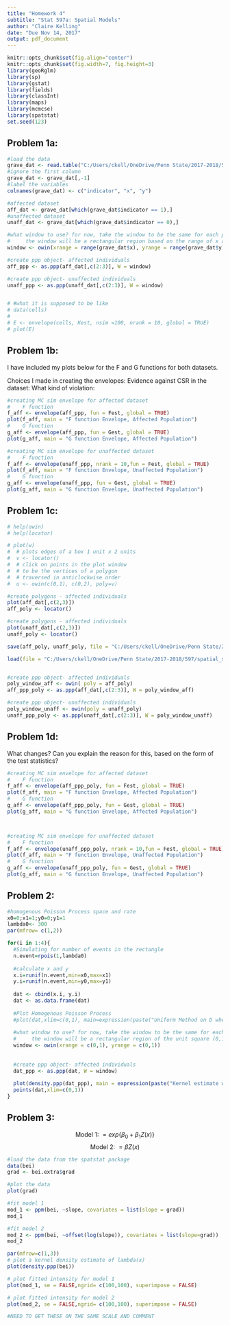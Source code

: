 ```yaml
---
title: "Homework 4"
subtitle: "Stat 597a: Spatial Models"
author: "Claire Kelling"
date: "Due Nov 14, 2017"
output: pdf_document
---
```

```r
knitr::opts_chunk$set(fig.align="center")
knitr::opts_chunk$set(fig.width=7, fig.height=3)
library(geoRglm)
library(sp)
library(gstat)
library(fields)
library(classInt)
library(maps)
library(mcmcse)
library(spatstat)
set.seed(123)

```

## Problem 1a: 
\textbf{Load the data and create two ppp objects from it, one for affected and one for unaffected individuals. A key question is: what is the window? It is not available for this data. For now, take the window to be the same for each ppp object: use a rectangular region based on the range of x and y for both datasets. (Have a look at the help file for owin.)}
```r
#load the data
grave_dat <- read.table("C:/Users/ckell/OneDrive/Penn State/2017-2018/597/spatial_statistics_597/Homework 4/data/dental.reduced.dat", header=FALSE)
#ignore the first column
grave_dat <- grave_dat[,-1]
#label the variables
colnames(grave_dat) <- c("indicator", "x", "y")

#affected dataset
aff_dat <- grave_dat[which(grave_dat$indicator == 1),]
#unaffected dataset
unaff_dat <- grave_dat[which(grave_dat$indicator == 0),]

#what window to use? for now, take the window to be the same for each ppp object
#     the window will be a rectangular region based on the range of x and y for both datasets
window <- owin(xrange = range(grave_dat$x), yrange = range(grave_dat$y))

#create ppp object- affected individuals
aff_ppp <- as.ppp(aff_dat[,c(2:3)], W = window)

#create ppp object- unaffected individuals
unaff_ppp <- as.ppp(unaff_dat[,c(2:3)], W = window)


# #what it is supposed to be like
# data(cells)
# 
# E <- envelope(cells, Kest, nsim =100, nrank = 10, global = TRUE)
# plot(E)

```

## Problem 1b: 
\textbf{For each dataset separately, create Monte Carlo simulation envelopes for the F and G functions and plot them. Clearly label your plots and turn in a few sentences describing any choices you made in creating the envelopes. Is their evidence against CSR in this dataset? If so, what type of violation is suggested?}

I have included my plots below for the F and G functions for both datasets. 

Choices I made in creating the envelopes:
Evidence against CSR in the dataset: 
What kind of violation:

```r
#creating MC sim envelope for affected dataset
#    F function
f_aff <- envelope(aff_ppp, fun = Fest, global = TRUE)
plot(f_aff, main = "F function Envelope, Affected Population")
#    G function
g_aff <- envelope(aff_ppp, fun = Gest, global = TRUE)
plot(g_aff, main = "G function Envelope, Affected Population")

#creating MC sim envelope for unaffected dataset
#    F function
f_aff <- envelope(unaff_ppp, nrank = 10,fun = Fest, global = TRUE)
plot(f_aff, main = "F function Envelope, Unaffected Population")
#    G function
g_aff <- envelope(unaff_ppp, fun = Gest, global = TRUE)
plot(g_aff, main = "G function Envelope, Unaffected Population")

```

## Problem 1c: 
\textbf{Now let's consider a more likely window: that these graves represent a complete excavation of the area in which they appear, and that area is irregularly shaped. Since we don't know what it is, we can choose a rough polygon outline to surround the points. You can create such an outline by plotting the locations and using the locator function; again, see help(owin) for the details of how to specify a polygon boundary. Create two new ppp objects with this new window.}
```r
# help(owin)
# help(locator)

# plot(w)
#  # plots edges of a box 1 unit x 2 units
#  v <- locator() 
#  # click on points in the plot window
#  # to be the vertices of a polygon 
#  # traversed in anticlockwise order 
#  u <- owin(c(0,1), c(0,2), poly=v)

#create polygons - affected individuals
plot(aff_dat[,c(2,3)])
aff_poly <- locator()

#create polygons - affected individuals
plot(unaff_dat[,c(2,3)])
unaff_poly <- locator()

save(aff_poly, unaff_poly, file = "C:/Users/ckell/OneDrive/Penn State/2017-2018/597/spatial_statistics_597/Homework 4/data/polygon_dat.Rdata")

```

```r
load(file = "C:/Users/ckell/OneDrive/Penn State/2017-2018/597/spatial_statistics_597/Homework 4/data/polygon_dat.Rdata")


#create ppp object- affected individuals
poly_window_aff <- owin( poly = aff_poly)
aff_ppp_poly <- as.ppp(aff_dat[,c(2:3)], W = poly_window_aff)

#create ppp object- unaffected individuals
poly_window_unaff <- owin(poly = unaff_poly)
unaff_ppp_poly <- as.ppp(unaff_dat[,c(2:3)], W = poly_window_unaff)

```

## Problem 1d: 
\textbf{Repeat step (b) for the new datasets. What changes? Can you explain
the reason for this, based on the form of the test statistics?}

What changes? Can you explain
the reason for this, based on the form of the test statistics?

```r
#creating MC sim envelope for affected dataset
#    F function
f_aff <- envelope(aff_ppp_poly, fun = Fest, global = TRUE)
plot(f_aff, main = "F function Envelope, Affected Population")
#    G function
g_aff <- envelope(aff_ppp_poly, fun = Gest, global = TRUE)
plot(g_aff, main = "G function Envelope, Affected Population")



#creating MC sim envelope for unaffected dataset
#    F function
f_aff <- envelope(unaff_ppp_poly, nrank = 10,fun = Fest, global = TRUE)
plot(f_aff, main = "F function Envelope, Unaffected Population")
#    G function
g_aff <- envelope(unaff_ppp_poly, fun = Gest, global = TRUE)
plot(g_aff, main = "G function Envelope, Unaffected Population")

```

## Problem 2: 
\textbf{Simulate four datasets on the unit square, from a homogeneous Poisson process
with a rate $\lambda$ of your choosing. For each one, fit a kernel estimate of the
intensity function and plot it with the points overlaid. What do you conclude
about interpreting the results of this estimator? In other words, what can go
wrong if we fit a spatial point process model without checking for CSR first?}
```r
#homogenous Poisson Process space and rate
x0=0;x1=1;y0=0;y1=1
lambda0<- 300
par(mfrow= c(1,2))

for(i in 1:4){
  #Simulating for number of events in the rectangle
  n.event=rpois(1,lambda0)
  
  #calculate x and y
  x.i=runif(n.event,min=x0,max=x1)
  y.i=runif(n.event,min=y0,max=y1)
  
  dat <- cbind(x.i, y.i)
  dat <- as.data.frame(dat)
  
  #Plot Homogenous Poisson Process
  #plot(dat,xlim=c(0,1), main=expression(paste("Uniform Method on D when intensity = ", lambda[0]," = 300")))
  
  #what window to use? for now, take the window to be the same for each ppp object
  #     the window will be a rectangular region of the unit square (0,1)x(0,1)
  window <- owin(xrange = c(0,1), yrange = c(0,1))
  
  
  #create ppp object- affected individuals
  dat_ppp <- as.ppp(dat, W = window)
  
  plot(density.ppp(dat_ppp), main = expression(paste("Kernel estimate with Uniform \nMethod on (0,1)x(0,1) when intensity = ", lambda, " = 300")))
  points(dat,xlim=c(0,1))
}

```


## Problem 3: 
\textbf{Read through sections 15.2 and 15.3 of the notes by Adrian Baddeley about
fitting point process models in R with the spatstat package (you can find it
on Canvas).
In 15.3, follow along with the R code example for the bei dataset. In particular,
find the MLEs for inhomogeneous models with intensity functions:}
$$ \text{Model 1: } = exp\{\beta_0 + \beta_1 Z(x)\} $$
$$\text{Model 2: }  = \beta Z(x)$$

\textbf{Plot a kernel density estimate of $\lambda(x)$, ignoring covariates, as well as the fitted intensities under the two models. Put them all on the same color scale, and include a sentence or two comparing them. Note: the data for this problem are available from the spatstat package.}
```r
#load the data from the spatstat package
data(bei)
grad <- bei.extra$grad

#plot the data
plot(grad)

#fit model 1
mod_1 <- ppm(bei, ~slope, covariates = list(slope = grad))
mod_1

#fit model 2
mod_2 <- ppm(bei, ~offset(log(slope)), covariates = list(slope=grad))
mod_2

par(mfrow=c(1,3))
# plot a kernel density estimate of lambda(x)
plot(density.ppp(bei))

# plot fitted intensity for model 1
plot(mod_1, se = FALSE,ngrid= c(100,100), superimpose = FALSE)

# plot fitted intensity for model 2
plot(mod_2, se = FALSE,ngrid= c(100,100), superimpose = FALSE)

#NEED TO GET THESE ON THE SAME SCALE AND COMMENT
```



```r
```
```r
```
```r
```
```r
```
```r
```
```r
```
